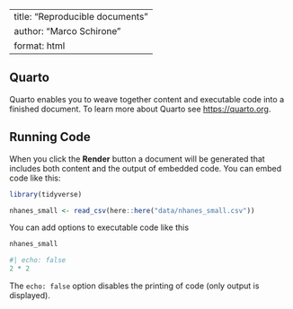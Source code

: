 
---
title: "Reproducible documents"
author: "Marco Schirone"
format: html
---


## Quarto

Quarto enables you to weave together content and executable code into a finished document. To learn more about Quarto see <https://quarto.org>.

## Running Code

When you click the **Render** button a document will be generated that includes both content and the output of embedded code. You can embed code like this:

```r
library(tidyverse)

nhanes_small <- read_csv(here::here("data/nhanes_small.csv"))

```

You can add options to executable code like this 
```r
nhanes_small
```

```r
#| echo: false
2 * 2
```

The `echo: false` option disables the printing of code (only output is displayed).
